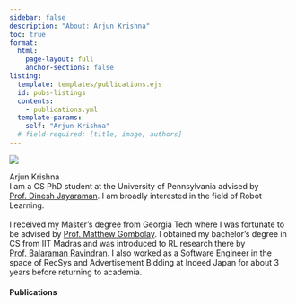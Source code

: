 ```yaml
---
sidebar: false
description: "About: Arjun Krishna"
toc: true
format:
  html:
    page-layout: full
    anchor-sections: false
listing:
  template: templates/publications.ejs
  id: pubs-listings
  contents: 
    - publications.yml
  template-params:
    self: "Arjun Krishna"
  # field-required: [title, image, authors]
---
```


::: {layout="[20,80]" .profile-header}

![](assets/profile-transparent-bg.png){.profile-pic}

[Arjun Krishna]{.subtitle}
<br/>
I am a CS PhD student at the University of Pennsylvania advised by [Prof. Dinesh Jayaraman](https://www.seas.upenn.edu/~dineshj/). I am broadly interested in the field of Robot Learning. <br/><br/>
I received my Master's degree from Georgia Tech where I was fortunate to be advised by [Prof. Matthew Gombolay](https://sites.gatech.edu/matthew-gombolay/). I obtained my bachelor's degree in CS from IIT Madras and was introduced to RL research there by [Prof. Balaraman Ravindran](http://www.cse.iitm.ac.in/~ravi/). I also worked as a Software Engineer in the space of RecSys and Advertisement Bidding at Indeed Japan for about 3 years before returning to academia.

:::

#### Publications

::: {#pubs-listings}
:::
